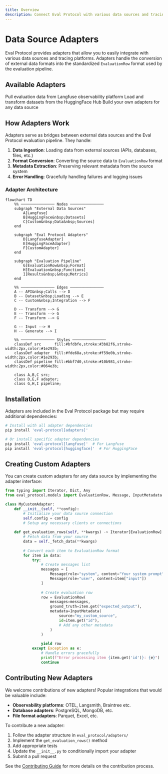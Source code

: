 ```yaml
---
title: Overview
description: Connect Eval Protocol with various data sources and tracing platforms
---
```


# Data Source Adapters

Eval Protocol provides adapters that allow you to easily integrate with various data sources and tracing platforms. Adapters handle the conversion of external data formats into the standardized `EvaluationRow` format used by the evaluation pipeline.

## Available Adapters

<CardGroup cols={2}>
  <Card
    title="Langfuse"
    href="/integrations/langfuse-adapter"
  >
    Pull evaluation data from Langfuse observability platform
  </Card>
  <Card
    title="HuggingFace Datasets"
    href="/integrations/huggingface-adapter"
  >
    Load and transform datasets from the HuggingFace Hub
  </Card>
  <Card
    title="Custom Adapters"
    href="#creating-custom-adapters"
  >
    Build your own adapters for any data source
  </Card>
</CardGroup>

## How Adapters Work

Adapters serve as bridges between external data sources and the Eval Protocol evaluation pipeline. They handle:

1. **Data Ingestion**: Loading data from external sources (APIs, databases, files, etc.)
2. **Format Conversion**: Converting the source data to `EvaluationRow` format
3. **Metadata Extraction**: Preserving relevant metadata from the source system
4. **Error Handling**: Gracefully handling failures and logging issues

### Adapter Architecture

```mermaid
flowchart TD
    %% ─────────────── Nodes ───────────────
    subgraph "External Data Sources"
        A[Langfuse] 
        B[HuggingFace&nbsp;Datasets]
        C[Custom&nbsp;Data&nbsp;Sources]
    end

    subgraph "Eval Protocol Adapters"
        D[LangfuseAdapter]
        E[HuggingFaceAdapter]
        F[CustomAdapter]
    end

    subgraph "Evaluation Pipeline"
        G[EvaluationRow&nbsp;Format]
        H[Evaluation&nbsp;Functions]
        I[Results&nbsp;&nbsp;Metrics]
    end

    %% ─────────────── Edges ───────────────
    A -- API&nbsp;Calls --> D
    B -- Dataset&nbsp;Loading --> E
    C -- Custom&nbsp;Integration --> F

    D -- Transform --> G
    E -- Transform --> G
    F -- Transform --> G

    G -- Input --> H
    H -- Generate --> I

    %% ─────────────── Styles ───────────────
    classDef src      fill:#bfdbfe,stroke:#3b82f6,stroke-width:2px,color:#1e293b;
    classDef adapter  fill:#fde68a,stroke:#f59e0b,stroke-width:2px,color:#1e293b;
    classDef pipeline fill:#bbf7d0,stroke:#10b981,stroke-width:2px,color:#064e3b;

    class A,B,C src;
    class D,E,F adapter;
    class G,H,I pipeline;
```

## Installation

Adapters are included in the Eval Protocol package but may require additional dependencies:

```bash
# Install with all adapter dependencies
pip install 'eval-protocol[adapters]'

# Or install specific adapter dependencies
pip install 'eval-protocol[langfuse]'  # For Langfuse
pip install 'eval-protocol[huggingface]'  # For HuggingFace
```

## Creating Custom Adapters

You can create custom adapters for any data source by implementing the adapter interface:

```python
from typing import Iterator, Dict, Any
from eval_protocol.models import EvaluationRow, Message, InputMetadata

class MyCustomAdapter:
    def __init__(self, **config):
        # Initialize your data source connection
        self.config = config
        # Setup any necessary clients or connections
        
    def get_evaluation_rows(self, **kwargs) -> Iterator[EvaluationRow]:
        # Fetch data from your source
        data = self._fetch_data(**kwargs)
        
        # Convert each item to EvaluationRow format
        for item in data:
            try:
                # Create messages list
                messages = [
                    Message(role="system", content="Your system prompt"),
                    Message(role="user", content=item["input"])
                ]
                
                # Create evaluation row
                row = EvaluationRow(
                    messages=messages,
                    ground_truth=item.get("expected_output"),
                    metadata=InputMetadata(
                        source="my_custom_source",
                        id=item.get("id"),
                        # Add any other metadata
                    )
                )
                
                yield row
            except Exception as e:
                # Handle errors gracefully
                print(f"Error processing item {item.get('id')}: {e}")
                continue
```

## Contributing New Adapters

We welcome contributions of new adapters! Popular integrations that would be valuable include:

- **Observability platforms**: OTEL, Langsmith, Braintree etc.
- **Database adapters**: PostgreSQL, MongoDB, etc.
- **File format adapters**: Parquet, Excel, etc.

To contribute a new adapter:

1. Follow the adapter structure in `eval_protocol/adapters/`
2. Implement the `get_evaluation_rows()` method
3. Add appropriate tests
4. Update the `__init__.py` to conditionally import your adapter
5. Submit a pull request

See the [Contributing Guide](/community.mdx) for more details on the contribution process.